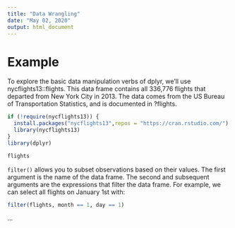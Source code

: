 ```yaml
---
title: "Data Wrangling"
date: "May 02, 2020"
output: html_document
---
```



# Example

To explore the basic data manipulation verbs of dplyr, we’ll use nycflights13::flights. This data frame contains all 336,776 flights that departed from New York City in 2013. The data comes from the US Bureau of Transportation Statistics, and is documented in ?flights.

```r
if (!require(nycflights13)) {
  install.packages("nycflights13",repos = "https://cran.rstudio.com/")
  library(nycflights13)
}
library(dplyr)

flights
```

`filter()` allows you to subset observations based on their values. The first argument is the name of the data frame. The second and subsequent arguments are the expressions that filter the data frame. For example, we can select all flights on January 1st with:

```r
filter(flights, month == 1, day == 1)
```

...